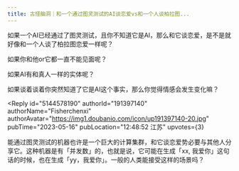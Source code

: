 ```yaml
---
title: 古怪脑洞｜和一个通过图灵测试的AI谈恋爱vs和一个人谈柏拉图...
---
```



<Forum groupName="古怪问题研究中心" groupUrl="https://www.douban.com/group/philosophasters/" archivedAt="2025-05-16T14:34:18.818Z">
  <Post
    id="288557524"
    title="古怪脑洞｜和一个通过图灵测试的AI谈恋爱vs和一个人谈柏拉图..."
    url="https://www.douban.com/group/topic/288557524/?_spm_id=MjI0MjM1MDQ5"
    pubTime="2023-05-16"
    highlightUserId="191397140"
  >
如果一个AI已经通过了图灵测试，且你不知道它是AI，那么和它谈恋爱，是不是就好像和一个人谈了柏拉图恋爱一样呢？

如果你和他or它都一直不能见面呢？

如果AI有和真人一样的实体呢？

如果谈着谈着你突然知道了它是AI这个事实，那么你觉得情感会发生变化嘛？

<Reply
  id="5144578190"
  authorId="191397140"
  authorName="Fisherchenxi"
  authorAvatar="https://img1.doubanio.com/icon/up191397140-20.jpg"
  pubTime="2023-05-16"
  pubLocation="12:48:52 江苏"
  upvotes={3}
>
能通过图灵测试的机器也许是一个巨大的计算集群，和它谈恋爱势必要与其他人分享它。这种机器是有「并发数」的，也就是说，它可能在生成「xx,
我爱你」这句话的时候，也在生成「yy，我爱你」。一般的人类能接受这样的场景吗？
</Reply>
  </Post>
</Forum>
